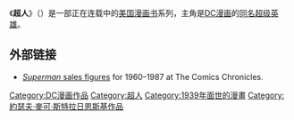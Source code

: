 {{Infobox comic book title
|title = 超人
|image = 
|alt = 
|caption = 
|schedule = 
|ongoing = y
|publisher = [[DC漫畫|DC漫畫]]
|date = 
|issues = 
|Superhero = y
|main_char_team = [[超人|超人]]<br>[[露薏絲·蓮恩|露薏絲·蓮恩]]<br>[[吉米·奧爾森|吉米·奧爾森]]<br>[[雷克斯·路瑟|雷克斯·路瑟]]
|writers= 
|artists=
|pencillers= 
|letterers=
|colorists=
|creative_team_month=
|creative_team_year=
|creators= [[傑瑞·西格爾|傑瑞·西格爾]]<br>[[喬·舒斯特|喬·舒斯特]]
|subcat=
|altcat=
|sort= 
}}
《'''超人'''》（{{lang-en|Superman}}）是一部正在连载中的[[美国漫画书|美国漫画书]]系列，主角是[[DC漫画|DC漫画]]的[[超人|同名]][[超级英雄|超级英雄]]。

== 外部链接==
*[http://www.comichron.com/titlespotlights/superman.html ''Superman'' sales figures] for 1960–1987 at The Comics Chronicles.

{{超人}}
{{stub}}
[[Category:DC漫画作品|Category:DC漫画作品]]
[[Category:超人|Category:超人]]
[[Category:1939年面世的漫畫|Category:1939年面世的漫畫]]
[[Category:約瑟夫·麥可·斯特拉日恩斯基作品|Category:約瑟夫·麥可·斯特拉日恩斯基作品]]